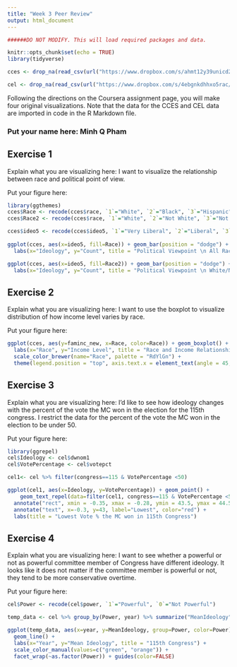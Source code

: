 ```yaml
---
title: "Week 3 Peer Review"
output: html_document
---
```


```r

######DO NOT MODIFY. This will load required packages and data.

knitr::opts_chunk$set(echo = TRUE)
library(tidyverse)

cces <- drop_na(read_csv(url("https://www.dropbox.com/s/ahmt12y39unicd2/cces_sample_coursera.csv?raw=1")))

cel <- drop_na(read_csv(url("https://www.dropbox.com/s/4ebgnkdhhxo5rac/cel_volden_wiseman%20_coursera.csv?raw=1")))

```

Following the directions on the Coursera assignment page, you will make four original visualizations. Note that the data for the CCES and CEL data are imported in code in the R Markdown file.

### Put your name here: Minh Q Pham

## Exercise 1

Explain what you are visualizing here: I want to visualize the relationship between race and political point of view. 

Put your figure here:

```r
library(ggthemes)
cces$Race <- recode(cces$race, `1`="White", `2`="Black", `3`="Hispanic", `4`="Asian", `5`="Native American", `6`="Mixed", `7`="Other",`8`="Middle Eastern")
cces$Race2 <- recode(cces$race, `1`="White", `2`="Not White", `3`="Not White", `4`="Not White", `5`="Not White", `6`="Not White", `7`="Not White",`8`="Not White")

cces$ideo5 <- recode(cces$ideo5, `1`="Very Liberal", `2`="Liberal", `3`="Moderate", `4`="Conservative", `5`= "Very Conservative" )
  
ggplot(cces, aes(x=ideo5, fill=Race)) + geom_bar(position = "dodge") +
  labs(x="Ideology", y="Count", title = "Political Viewpoint \n All Races") + scale_fill_brewer(name="Race", palette = "BrBG")  + theme_wsj()

ggplot(cces, aes(x=ideo5, fill=Race2)) + geom_bar(position = "dodge") +
  labs(x="Ideology", y="Count", title = "Political Viewpoint \n White/Non-White") + scale_fill_brewer(name="Race", palette = "Paired")  + theme_wsj()

```

## Exercise 2

Explain what you are visualizing here: I want to use the boxplot to visualize distribution of how income level varies by race.

Put your figure here:

```r
ggplot(cces, aes(y=faminc_new, x=Race, color=Race)) + geom_boxplot() +
  labs(x="Race", y="Income Level", title = "Race and Income Relationship") +
  scale_color_brewer(name="Race", palette = "RdYlGn") + 
  theme(legend.position = "top", axis.text.x = element_text(angle = 45, hjust=1, color = "blue"),axis.title.y = element_text(color = "blue"))
```

## Exercise 3

Explain what you are visualizing here: I'd like to see how ideology changes with the percent of the vote the MC won in the election for the 115th congress. I restrict the data for the percent of the vote the MC won in the election to be under 50.

Put your figure here:

```r
library(ggrepel)
cel$Ideology <- cel$dwnom1
cel$VotePercentage <- cel$votepct

cel1<- cel %>% filter(congress==115 & VotePercentage <50) 

ggplot(cel1, aes(x=Ideology, y=VotePercentage)) + geom_point() + 
    geom_text_repel(data=filter(cel1, congress==115 & VotePercentage <50), mapping = aes(x=Ideology,y=VotePercentage, label=thomas_name))+
  annotate("rect", xmin = -0.35, xmax = -0.28, ymin = 43.5, ymax = 44.5, alpha=0.1, fill="red")+
  annotate("text", x=-0.3, y=43, label="Lowest", color="red") +
  labs(title = "Lowest Vote % the MC won in 115th Congress")


```

## Exercise 4

Explain what you are visualizing here: I want to see whether a powerful or not as powerful committee member of Congress have different ideology. It looks like it does not matter if the committee member is powerful or not, they tend to be more conservative overtime. 

Put your figure here:

```r
cel$Power <- recode(cel$power, `1`="Powerful", `0`="Not Powerful")

temp_data <- cel %>% group_by(Power, year) %>% summarize("MeanIdeology"=mean(dwnom1, na.rm = T))

ggplot(temp_data, aes(x=year, y=MeanIdeology, group=Power, color=Power)) +
  geom_line() +
  labs(x="Year", y="Mean Ideology", title = "115th Congress") +
  scale_color_manual(values=c("green", "orange")) +
  facet_wrap(~as.factor(Power)) + guides(color=FALSE)
```
